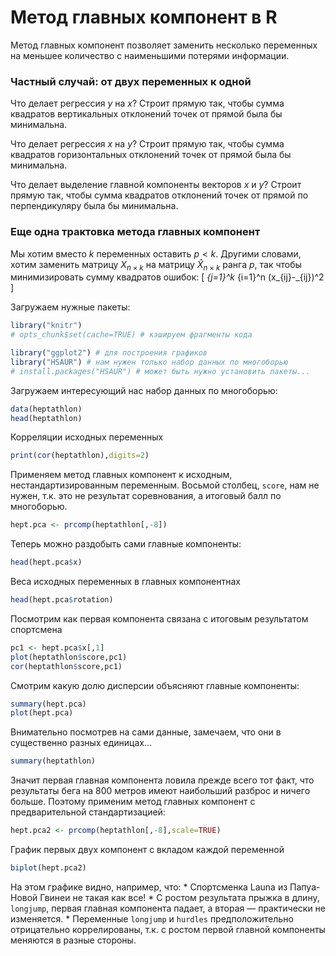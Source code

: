 # Метод главных компонент в R

Метод главных компонент позволяет заменить несколько переменных на меньшее количество с наименьшими потерями информации.


### Частный случай: от двух переменных к одной

Что делает регрессия $y$ на $x$? Строит прямую так, чтобы сумма квадратов вертикальных отклонений точек от прямой была бы минимальна.

Что делает регрессия $x$ на $y$? Строит прямую так, чтобы сумма квадратов горизонтальных отклонений точек от прямой была бы минимальна.

Что делает выделение главной компоненты векторов $x$ и $y$? Строит прямую так, чтобы сумма квадратов отклонений точек от прямой по перпендикуляру была бы минимальна.

### Еще одна трактовка метода главных компонент

Мы хотим вместо $k$ переменных оставить $p<k$. Другими словами, хотим заменить матрицу $X_{n\times k}$ на матрицу $\hat{X}_{n\times k}$ ранга $p$, так чтобы минимизировать сумму квадратов ошибок:
\[
\min \sum_{j=1}^k \sum_{i=1}^n (x_{ij}-\hat{x}_{ij})^2
\]



Загружаем нужные пакеты:
```r
library("knitr")
# opts_chunk$set(cache=TRUE) # кэшируем фрагменты кода

library("ggplot2") # для построения графиков
library("HSAUR") # нам нужен только набор данных по многоборью
# install.packages("HSAUR") # может быть нужно установить пакеты...
```

Загружаем интересующий нас набор данных по многоборью:
```r
data(heptathlon)
head(heptathlon)
```

Корреляции исходных переменных
```r
print(cor(heptathlon),digits=2)
```

Применяем метод главных компонент к исходным, нестандартизированным переменным. Восьмой столбец, `score`, нам не нужен, т.к. это не результат соревнования, а итоговый балл по многоборью. 
```r
hept.pca <- prcomp(heptathlon[,-8])
```

Теперь можно раздобыть сами главные компоненты:
```r
head(hept.pca$x)
```

Веса исходных переменных в главных компонентнах
```r
head(hept.pca$rotation)
```

Посмотрим как первая компонента связана с итоговым результатом спортсмена
```r
pc1 <- hept.pca$x[,1]
plot(heptathlon$score,pc1)
cor(heptathlon$score,pc1)
```

Смотрим какую долю дисперсии объясняют главные компоненты:
```r
summary(hept.pca)
plot(hept.pca)
```

Внимательно посмотрев на сами данные, замечаем, что они в существенно разных единицах...
```r
summary(heptathlon)
```

Значит первая главная компонента ловила прежде всего тот факт, что результаты бега на 800 метров имеют наибольший разброс и ничего больше. Поэтому применим метод главных компонент с предварительной стандартизацией:
```r
hept.pca2 <- prcomp(heptathlon[,-8],scale=TRUE)
```

График первых двух компонент с вкладом каждой переменной
```r
biplot(hept.pca2)
```

На этом графике видно, например, что:
* Спортсменка Launa из Папуа-Новой Гвинеи не такая как все!
* С ростом результата прыжка в длину, `longjump`, первая главная компонента падает, а вторая --- практически не изменяется.
* Переменные `longjump` и `hurdles` предположительно отрицательно коррелированы, т.к. с ростом первой главной компоненты меняются в разные стороны.




